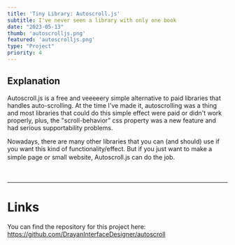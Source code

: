 ```yaml
---
title: 'Tiny Library: Autoscroll.js'
subtitle: I've never seen a library with only one book
date: "2023-05-13"
thumb: 'autoscrolljs.png'
featured: 'autoscrolljs.png'
type: "Project"
priority: 4
---
```


## Explanation

Autoscroll.js is a free and veeeeery simple alternative to paid libraries that handles auto-scrolling. At the time I've made it, autoscrolling was a thing and most libraries that could do this simple effect were paid or didn't work properly, plus, the "scroll-behavior" css property was a new feature and had serious supportability problems. 

Nowadays, there are many other libraries that you can (and should) use if you want this kind of functionality/effect. But if you just want to make a simple page or small website, Autoscroll.js can do the job.
ㅤ
<br>

ㅤ

***
# Links

You can find the repository for this project here:
https://github.com/DrayanInterfaceDesigner/autoscroll
